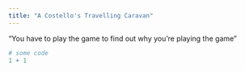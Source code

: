 ```yaml
---
title: "A Costello's Travelling Caravan"
---
```


"You have to play the game to find out why you're playing the game"

```r
# some code
1 + 1
```
